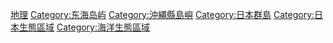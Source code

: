 {{Catnav|頁面分類|地理|水體|海洋|太平洋}}
{{Catnav|頁面分類|地理|地形|海洋|太平洋}}
{{Catnav|頁面分類|地理|各國地理|日本地理|日本岛屿}}
{{Catnav|頁面分類|地理|各國地理|各国岛屿|日本岛屿}}
{{Commonscat|Ryukyu Islands}}
{{Catmore}}

{{DEFAULTSORT:Ryukyu Islands}}
[[Category:琉球|地理]]
[[Category:东海岛屿|Category:东海岛屿]]
[[Category:沖繩縣島嶼|Category:沖繩縣島嶼]]
[[Category:日本群島|Category:日本群島]]
[[Category:日本生態區域|Category:日本生態區域]]
[[Category:海洋生態區域|Category:海洋生態區域]]